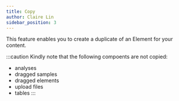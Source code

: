 ```yaml
---
title: Copy
author: Claire Lin
sidebar_position: 3
---
```



<SubTitle text="Duplicate  an existing element to create a new one." />
<Reader text="User" />

This feature enables you to create a duplicate of an Element for your content.

<YouTubeFrame src="https://www.youtube-nocookie.com/embed/rARGgJHN-xQ" title="Copy Element" />


:::caution
Kindly note that the following compoents are not copied:
* analyses
* dragged samples
* dragged elements
* upload files
* tables
:::
